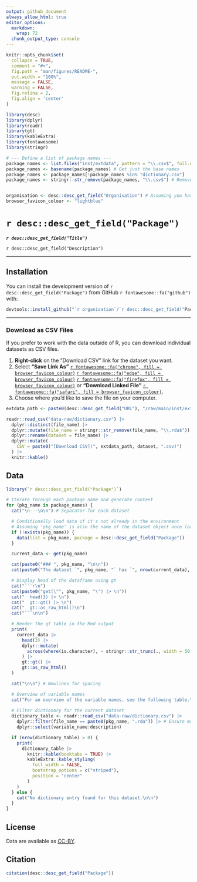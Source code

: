 ```yaml
---
output: github_document
always_allow_html: true
editor_options:
  markdown:
    wrap: 72
  chunk_output_type: console
---
```


```r
knitr::opts_chunk$set(
  collapse = TRUE,
  comment = "#>",
  fig.path = "man/figures/README-",
  out.width = "100%",
  message = FALSE,
  warning = FALSE,
  fig.retina = 2,
  fig.align = 'center'
)

library(desc)
library(dplyr)
library(readr)
library(gt)
library(kableExtra)
library(fontawesome)
library(stringr)

# --- Define a list of package names ---
package_names <- list.files("inst/extdata", pattern = "\\.csv$", full.names = FALSE)
package_names <- basename(package_names) # Get just the base names
package_names <- package_names[!package_names %in% "dictionary.csv"]
package_names <- stringr::str_remove(package_names, "\\.csv$") # Remove .csv extension


organisation <- desc::desc_get_field("Organisation") # Assuming you have an 'Organisation' field in DESCRIPTION
browser_favicon_colour <- "lightblue"
```

# `r desc::desc_get_field("Package")`

***`r desc::desc_get_field("Title")`***

[](https://creativecommons.org/licenses/by/4.0/)

`r desc::desc_get_field("Description")`

-----

## Installation

You can install the development version of `r desc::desc_get_field("Package")` from GitHub `r fontawesome::fa("github")` with:

```r
devtools::install_github("`r organisation`/`r desc::desc_get_field("Package")`", dependencies = TRUE)
```

-----

### Download as CSV Files

If you prefer to work with the data outside of R, you can download individual datasets as CSV files.

1.  **Right-click** on the "Download CSV" link for the dataset you want.
2.  Select **"Save Link As"** [`r fontawesome::fa("chrome", fill = browser_favicon_colour)`](https://www.google.com/chrome/) [`r fontawesome::fa("edge", fill = browser_favicon_colour)`](https://www.microsoft.com/edge/) [`r fontawesome::fa("firefox", fill = browser_favicon_colour)`](https://www.mozilla.org/firefox/) or **"Download Linked File"** [`r fontawesome::fa("safari", fill = browser_favicon_colour)`](https://www.apple.com/safari/).
3.  Choose where you'd like to save the file on your computer.

```r
extdata_path <- paste0(desc::desc_get_field("URL"), "/raw/main/inst/extdata/")

readr::read_csv("data-raw/dictionary.csv") |>
  dplyr::distinct(file_name) |>
  dplyr::mutate(file_name = stringr::str_remove(file_name, "\\.rda$")) |> # Ensure .rda is removed
  dplyr::rename(dataset = file_name) |>
  dplyr::mutate(
    CSV = paste0("[Download CSV](", extdata_path, dataset, ".csv)")
  ) |>
  knitr::kable()

```

## Data

```r
library(`r desc::desc_get_field("Package")`)
```

```r
# Iterate through each package name and generate content
for (pkg_name in package_names) {
  cat("\n---\n\n") # Separator for each dataset

  # Conditionally load data if it's not already in the environment
  # Assuming 'pkg_name' is also the name of the dataset object once loaded
  if (!exists(pkg_name)) {
    data(list = pkg_name, package = desc::desc_get_field("Package"))
  }

  current_data <- get(pkg_name)

  cat(paste0("### ", pkg_name, "\n\n"))
  cat(paste0("The dataset `", pkg_name, "` has `", nrow(current_data), "` observations and `", ncol(current_data), "` variables\n\n"))

  # Display head of the dataframe using gt
  cat("```r\n")
  cat(paste0("get(\"", pkg_name, "\") |> \n"))
  cat("  head(3) |> \n")
  cat("  gt::gt() |> \n")
  cat("  gt::as_raw_html()\n")
  cat("```\n\n")

  # Render the gt table in the Rmd output
  print(
    current_data |>
      head(3) |>
      dplyr::mutate(
        across(where(is.character), ~ stringr::str_trunc(., width = 50, ellipsis = "..."))
      ) |> 
      gt::gt() |>
      gt::as_raw_html()
  )

  cat("\n\n") # Newlines for spacing

  # Overview of variable names
  cat("For an overview of the variable names, see the following table.\n\n")
  
  # Filter dictionary for the current dataset
  dictionary_table <- readr::read_csv("data-raw/dictionary.csv") |>
    dplyr::filter(file_name == paste0(pkg_name, ".rda")) |> # Ensure matching .rda
    dplyr::select(variable_name:description)

  if (nrow(dictionary_table) > 0) {
    print(
      dictionary_table |>
        knitr::kable(booktabs = TRUE) |>
        kableExtra::kable_styling(
          full_width = FALSE,
          bootstrap_options = c("striped"),
          position = "center"
        )
    )
  } else {
    cat("No dictionary entry found for this dataset.\n\n")
  }
}
```

## License

Data are available as
[CC-BY](https://github.com/`r desc::desc_get_field("Organisation")`/`r desc::desc_get_field("Package")`/blob/main/LICENSE.md).

## Citation

```r
citation(desc::desc_get_field("Package"))
```
